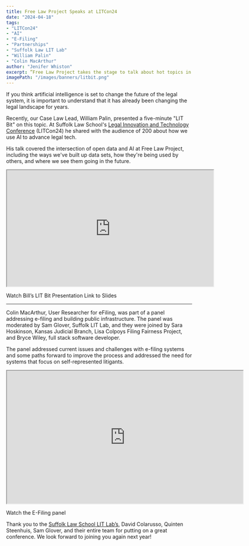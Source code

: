 ```yaml
---
title: Free Law Project Speaks at LITCon24
date: "2024-04-18"
tags:
- "LITCon24"
- "AI"
- "E-Filing"
- "Partnerships"
- "Suffolk Law LIT Lab"
- "William Palin"
- "Colin MacArthur"
author: "Jenifer Whiston"
excerpt: ”Free Law Project takes the stage to talk about hot topics in legal tech including using AI to improve access to legal materials and reimaging the digital infrastructure for court e-filing systems.”
imagePath: "/images/banners/litbit.png"
---
```


<p className="lead">If you think artificial intelligence is set to change the future of the legal system, it is important to understand that it has already been changing the legal landscape for years.</p>

Recently, our Case Law Lead, William Palin, presented a five-minute "LIT Bit" on this topic. At Suffolk Law School's [Legal Innovation and Technology Conference][2] (LITCon24) he shared with the audience of 200 about how we use AI to advance legal tech.

His talk covered the intersection of open data and AI at Free Law Project, including the ways we've built up data sets, how they're being used by others, and where we see them going in the future.

<p>
<iframe width="560" height="315" src="https://www.youtube.com/embed/EKf88kiE2jc?si=fNSAXaCunF8pxKrA&amp;start=753" title="6 Rapid-fire Talks #LITCon2024" allowfullscreen></iframe>
</p>

<p>
  <PurpleButton href="https://www.youtube.com/live/EKf88kiE2jc?si=fhWZVXADKE4ZcHjF&t=758" size="lg">Watch Bill’s LIT Bit Presentation</PurpleButton>
  <PurpleButton href="https://docs.google.com/presentation/d/1u9qDC4xE6nca9hFyMXnr2bBDgqLgJuL6Dy1N358voG4/edit?usp=sharing" size="lg">Link to Slides</PurpleButton>
</p>

---

Colin MacArthur, User Researcher for eFiling, was part of a panel addressing e-filing and building public infrastructure. The panel was moderated by Sam Glover, Suffolk LIT Lab, and they were joined by Sara Hoskinson, Kansas Judicial Branch, Lisa Colpoys Filing Fairness Project, and Bryce Wiley, full stack software developer. 

The panel addressed current issues and challenges with e-filing systems and some paths forward to improve the process and addressed the need for systems that focus on self-represented litigants.

<p>
<iframe width="640" height="360" src="https://www.youtube.com/embed/uxC00CKFesQ?si=awSqrQaPqMoDJjQi&amp;start=2298" title="Keynote: AI in Practice; Panel: E-filing &amp; Public Infrastructure; Q&amp;A: In Conversation #LITCon2024" allowfullscreen></iframe>
</p>

<p>
  <PurpleButton href="https://www.youtube.com/live/uxC00CKFesQ?si=U1AIbtVWd4z-xvfg&t=2298" size="lg">Watch the E-Filing panel</PurpleButton>
</p>

Thank you to the [Suffolk Law School LIT Lab’s][1], David Colarusso, Quinten Steenhuis, Sam Glover, and their entire team for putting on a great conference. We look forward to joining you again next year!

[1]: https://suffolklitlab.org/
[2]: https://suffolklitlab.org/LITCon/2024/about/